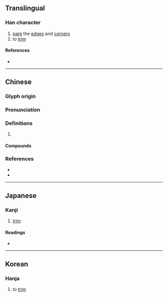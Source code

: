 {{character info/new}}
==Translingual==

===Han character===
{{Han char|rn=18|rad=刀|as=04|sn=6|four=12200|canj=MULN|ids=⿰元刂}}

# [[pare]] the [[edge]]s and [[corner]]s
# to [[trim]]

====References====
* {{Han ref|kx=0137.200|dkj=01895|dj=0309.070|hdz=10325.020|uh=5213|ud=21011|bh=C9BD|bd=51645}}

----

==Chinese==
{{zh-forms}}

===Glyph origin===
{{Han etym}}

===Pronunciation===
{{zh-pron
|m=wán
|c=jyun4
|mn=goân
|mn-t=nguang5/nguêng5
|mn-t_note=nguêng5 - Chaozhou
|mc=y
|oc=y
|cat=
}}

===Definitions===
{{zh-hanzi}}

# {{rfdef|zh}}

====Compounds====
{{zh-der|刓團|刓方為圓}}

===References===
* {{R:twedu|B00217}}
* {{R:yue:mfccd}}

----

==Japanese==

===Kanji===
{{ja-kanji|grade=|rs=刀04}}

# [[trim]]

====Readings====
* {{ja-readings|on=[[ぐん]] (gun)|kun=[[けずる]] (kezuru), [[たつ]] (tatsu), [[える]] (eru), [[すりへる]] (suriheru)}}

----

==Korean==

===Hanja===
{{ko-hanja|hangeul=완|rv=wan|mr=wan}}

# to [[trim]]